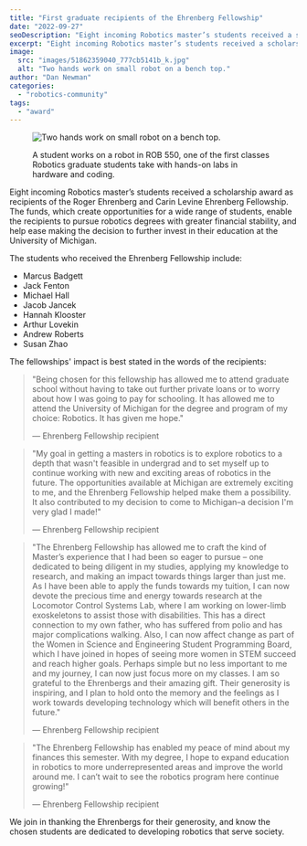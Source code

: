 ```yaml
---
title: "First graduate recipients of the Ehrenberg Fellowship"
date: "2022-09-27"
seoDescription: "Eight incoming Robotics master’s students received a scholarship award as recipients of the Roger Ehrenberg and Carin Levine Ehrenberg Fellowship."
excerpt: "Eight incoming Robotics master’s students received a scholarship award as recipients of the Roger Ehrenberg and Carin Levine Ehrenberg Fellowship."
image:
  src: "images/51862359040_777cb5141b_k.jpg"
  alt: "Two hands work on small robot on a bench top."
author: "Dan Newman"
categories:
  - "robotics-community"
tags:
  - "award"
---
```


<figure>

![Two hands work on small robot on a bench top.](images/51862359040_777cb5141b_k-1024x683.jpg)

<figcaption>

A student works on a robot in ROB 550, one of the first classes Robotics graduate students take with hands-on labs in hardware and coding.

</figcaption>

</figure>

Eight incoming Robotics master’s students received a scholarship award as recipients of the Roger Ehrenberg and Carin Levine Ehrenberg Fellowship. The funds, which create opportunities for a wide range of students, enable the recipients to pursue robotics degrees with greater financial stability, and help ease making the decision to further invest in their education at the University of Michigan.



The students who received the Ehrenberg Fellowship include:

- Marcus Badgett
- Jack Fenton
- Michael Hall
- Jacob Jancek
- Hannah Klooster
- Arthur Lovekin
- Andrew Roberts
- Susan Zhao

The fellowships' impact is best stated in the words of the recipients:

> "Being chosen for this fellowship has allowed me to attend graduate school without having to take out further private loans or to worry about how I was going to pay for schooling. It has allowed me to attend the University of Michigan for the degree and program of my choice: Robotics. It has given me hope."
> 
> — Ehrenberg Fellowship recipient

> "My goal in getting a masters in robotics is to explore robotics to a depth that wasn't feasible in undergrad and to set myself up to continue working with new and exciting areas of robotics in the future. The opportunities available at Michigan are extremely exciting to me, and the Ehrenberg Fellowship helped make them a possibility. It also contributed to my decision to come to Michigan–a decision I'm very glad I made!"
> 
> — Ehrenberg Fellowship recipient

> "The Ehrenberg Fellowship has allowed me to craft the kind of Master’s experience that I had been so eager to pursue – one dedicated to being diligent in my studies, applying my knowledge to research, and making an impact towards things larger than just me. As I have been able to apply the funds towards my tuition, I can now devote the precious time and energy towards research at the Locomotor Control Systems Lab, where I am working on lower-limb exoskeletons to assist those with disabilities. This has a direct connection to my own father, who has suffered from polio and has major complications walking. Also, I can now affect change as part of the Women in Science and Engineering Student Programming Board, which I have joined in hopes of seeing more women in STEM succeed and reach higher goals. Perhaps simple but no less important to me and my journey, I can now just focus more on my classes. I am so grateful to the Ehrenbergs and their amazing gift. Their generosity is inspiring, and I plan to hold onto the memory and the feelings as I work towards developing technology which will benefit others in the future."
> 
> — Ehrenberg Fellowship recipient

> "The Ehrenberg Fellowship has enabled my peace of mind about my finances this semester. With my degree, I hope to expand education in robotics to more underrepresented areas and improve the world around me. I can’t wait to see the robotics program here continue growing!"
> 
> — Ehrenberg Fellowship recipient

We join in thanking the Ehrenbergs for their generosity, and know the chosen students are dedicated to developing robotics that serve society.
